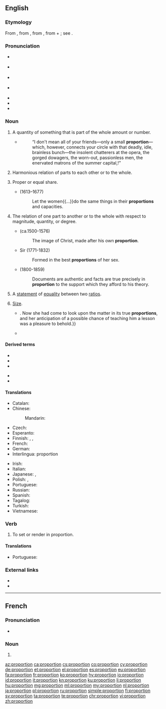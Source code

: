 {{also|Proportion}}
==English==

===Etymology===
From {{etyl|enm|en}} {{m|enm|proporcion}}, from {{etyl|fro|en}} {{m|fro|proportion}}, from {{etyl|la|en}} {{m|la|proportio||comparative relation, proportion, symmetry, analogy}}, from {{m|la|pro||for, before}} + {{m|la|portio||share, part}}; see {{m|en|portion}}.

===Pronunciation===
* {{a|GenAm}} {{IPA|/pɹəˈpɔɹʃən/|lang=en}}
* {{a|RP}} {{IPA|/pɹəˈpɔːʃən/|lang=en}}
* {{a|rhotic|horse-hoarse}} {{IPA|/pɹəˈpo(ː)ɹʃən/|lang=en}}
* {{a|nonrhotic|horse-hoarse}} {{IPA|/pɹəˈpoəʃən/|lang=en}}
* {{audio|en-us-proportion.ogg|Audio (US)|lang=en}}
* {{rhymes|ɔː(ɹ)ʃən|lang=en}}
* {{hyphenation|pro|por|tion|lang=en}}

===Noun===
{{en-noun|~}}

# {{lb|en|countable}} A quantity of something that is part of the whole amount or number.
#* {{RQ:Chmbrs YngrSt|VI}}
#*: “I don't mean all of your friends—only a small '''proportion'''—which, however, connects your circle with that deadly, idle, brainless bunch—the insolent chatterers at the opera, the gorged dowagers, the worn-out, passionless men, the enervated matrons of the summer capital,{{nb...}}!”
# {{lb|en|uncountable}} Harmonious relation of parts to each other or to the whole.
# {{lb|en|countable}} Proper or equal share.
#* {{w|Jeremy Taylor}} (1613–1677)
#*: Let the women{{...}}do the same things in their '''proportions''' and capacities.
# The relation of one part to another or to the whole with respect to magnitude, quantity, or degree.
#: {{ux|en|the '''proportion''' of the parts of a building, or of the body}}
#* {{w|Lancelot Ridley}} (ca.1500-1576)
#*: The image of Christ, made after his own '''proportion'''.
#* Sir {{w|Walter Scott}} (1771-1832)
#*: Formed in the best '''proportions''' of her sex.
#* {{w|Thomas Babington Macaulay, 1st Baron Macaulay|Thomas Macaulay}} (1800-1859)
#*: Documents are authentic and facts are true precisely in '''proportion''' to the support which they afford to his theory.
# {{lb|en|mathematics|countable}} A [[statement]] of [[equality]] between two [[ratio]]s.
# {{lb|en|countable|chiefly|in the plural}} [[size|Size]].
#* {{quote-book|year=1898|author={{w|Winston Churchill (novelist)|Winston Churchill}}
|title={{w|The Celebrity}}|chapter=8
|passage=The humor of my proposition appealed more strongly to Miss Trevor than I had looked for, and from that time forward she became her old self again;{{...}}. Now she had come to look upon the matter in its true '''proportions''', and her anticipation of a possible chance of teaching him a lesson was a pleasure to behold.}}
#* {{quote-journal|date=May 20, 2012|author=Nathan Rabin
|title=[http://www.avclub.com/articles/marge-gets-a-job,73723/ TV: Review: THE SIMPSONS (CLASSIC): “Marge Gets A Job” (season 4, episode 7; originally aired 11/05/1992)]
|work=The Onion AV Club
|passage=What other television show would feature a gorgeously designed sequence where a horrifically mutated Pierre and Marie Curie, their bodies swollen to Godzilla-like '''proportions''' from prolonged exposure to the radiation that would eventually kill them, destroy an Asian city with their bare hands like vengeance-crazed monster-Gods?}}

====Derived terms====
{{der-top}}
* {{l|en|in proportion}}
* {{l|en|proportional}}
* {{l|en|proportionally}}
{{der-mid}}
* {{l|en|proportionate}}
* {{l|en|proportioner}}
{{der-bottom}}

====Translations====
{{trans-top|quantity that is part of the whole}}
* Catalan: {{t+|ca|proporció|f}}
* Chinese:
*: Mandarin: {{t+|cmn|比例|tr=bǐlì|sc=Hani}}
* Czech: {{t+|cs|poměr}}
* Esperanto: {{t|eo|proporcio}}
* Finnish: {{t+|fi|osa}}, {{t+|fi|osuus}}, {{t+|fi|suhde}}
* French: {{t+|fr|proportion|f}}
* German: {{t+|de|Proportion|f}}
* Interlingua: proportion
{{trans-mid}}
* Irish: {{t|ga|comhréir|f}}
* Italian: {{t+|it|proporzione}}
* Japanese: {{t+|ja|割合|tr=わりあい, wariai|sc=Jpan}}, {{t+|ja|比例|tr=ひれい, hirei|sc=Jpan}}
* Polish: {{t+|pl|proporcja|f}}, {{t+|pl|odsetek|m}}
* Portuguese: {{t+|pt|proporção|f}}
* Russian: {{t+|ru|пропо́рция|f}}
* Spanish: {{t+|es|proporción|f}}
* Tagalog: {{t|tl|hagway}}
* Turkish: {{t+|tr|orantı}}
* Vietnamese: {{t|vi|tỉ lệ}}
{{trans-bottom}}

===Verb===
{{en-verb}}

# {{lb|en|arts}} To set or render in proportion.

====Translations====
{{trans-top|to set or render in proportion}}
* Portuguese: {{t+|pt|proporcionar}}
{{trans-mid}}
{{trans-bottom}}

===External links===
* {{R:Webster 1913}}
* {{R:Century 1911}}

----

==French==

===Pronunciation===
* {{audio|Fr-proportion.ogg|Audio|lang=fr}}

===Noun===
{{fr-noun|f}}

# {{l|en|proportion}}

[[az:proportion]]
[[ca:proportion]]
[[cs:proportion]]
[[co:proportion]]
[[cy:proportion]]
[[de:proportion]]
[[et:proportion]]
[[el:proportion]]
[[es:proportion]]
[[eu:proportion]]
[[fa:proportion]]
[[fr:proportion]]
[[ko:proportion]]
[[hy:proportion]]
[[io:proportion]]
[[id:proportion]]
[[it:proportion]]
[[kn:proportion]]
[[ku:proportion]]
[[li:proportion]]
[[hu:proportion]]
[[mg:proportion]]
[[ml:proportion]]
[[my:proportion]]
[[nl:proportion]]
[[ja:proportion]]
[[pl:proportion]]
[[ru:proportion]]
[[simple:proportion]]
[[fi:proportion]]
[[sv:proportion]]
[[ta:proportion]]
[[te:proportion]]
[[chr:proportion]]
[[vi:proportion]]
[[zh:proportion]]